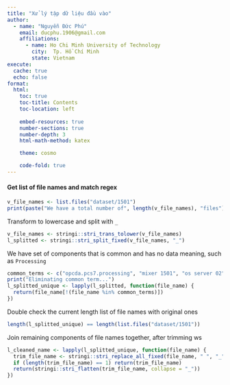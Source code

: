 ```yaml
---
title: "Xử lý tập dữ liệu đầu vào"
author: 
  - name: "Nguyễn Đức Phú"
    email: ducphu.1906@gmail.com
    affiliations:
      - name: Ho Chi Minh University of Technology
        city:  Tp. Hồ Chí Minh
        state: Vietnam
execute: 
  cache: true
  echo: false
format: 
  html:
    toc: true 
    toc-title: Contents
    toc-location: left
    
    embed-resources: true
    number-sections: true 
    number-depth: 3
    html-math-method: katex

    theme: cosmo

    code-fold: true
---
```


#### Get list of file names and match regex

```r
v_file_names <- list.files("dataset/1501")
print(paste("We have a total number of", length(v_file_names), "files"))
```

Transform to lowercase and split with `_`

```r
v_file_names <- stringi::stri_trans_tolower(v_file_names)
l_splitted <- stringi::stri_split_fixed(v_file_names, "_")
```

We have set of components that is common and has no data meaning, such as `Processing`


```r
common_terms <- c("opcda.pcs7.processing", "mixer 1501", "os server 02", 'os02')
print("Eliminating common term...")
l_splitted_unique <- lapply(l_splitted, function(file_name) {
  return(file_name[!(file_name %in% common_terms)])
})
```

Double check the current length list of file names with original ones


```r
length(l_splitted_unique) == length(list.files("dataset/1501"))
```

Join remaining components of file names together, after trimming ws

```r
l_cleaned_name <- lapply(l_splitted_unique, function(file_name) {
  trim_file_name <- stringi::stri_replace_all_fixed(file_name, " ", "_")
  if (length(trim_file_name) == 1) return(trim_file_name)
  return(stringi::stri_flatten(trim_file_name, collapse = "_"))
})  
```
